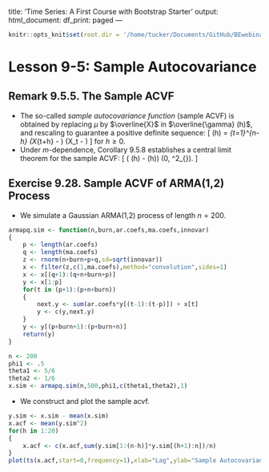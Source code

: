 title: 'Time Series: A First Course with Bootstrap Starter'
output:
  html_document:
    df_print: paged
---

```r
knitr::opts_knit$set(root.dir = '/home/tucker/Documents/GitHub/BEwebinar/Data')
```

# Lesson 9-5: Sample Autocovariance



## Remark 9.5.5. The Sample ACVF

- The so-called *sample autocovariance function* (sample ACVF) is obtained by replacing $\mu$ by $\overline{X}$ in $\overline{\gamma} (h)$, and rescaling to guarantee a positive definite sequence:
\[
 \widehat{\gamma} (h) = \frac{1}{n} \sum_{t=1}^{n-h} (X_{t+h} - \overline{X})
  (X_t - \overline{X})
\]
 for $h \geq 0$. 
- Under $m$-dependence, Corollary 9.5.8 establishes a central limit theorem for the sample ACVF:
  \[
   \sqrt{n} ( \widehat{\gamma} (h)  - \gamma (h)) \Rightarrow \mathcal{N} (0, \tau^2_{\infty}).
\]

## Exercise 9.28. Sample ACVF of ARMA(1,2) Process

- We simulate a Gaussian ARMA(1,2) process of length $n=200$.

```r
armapq.sim <- function(n,burn,ar.coefs,ma.coefs,innovar)
{
	p <- length(ar.coefs)
	q <- length(ma.coefs)
	z <- rnorm(n+burn+p+q,sd=sqrt(innovar))
	x <- filter(z,c(1,ma.coefs),method="convolution",sides=1)
	x <- x[(q+1):(q+n+burn+p)]
	y <- x[1:p]
	for(t in (p+1):(p+n+burn))
	{
		next.y <- sum(ar.coefs*y[(t-1):(t-p)]) + x[t]
		y <- c(y,next.y)
	}	
	y <- y[(p+burn+1):(p+burn+n)]
	return(y)
}

n <- 200
phi1 <- .5
theta1 <- 5/6
theta2 <- 1/6
x.sim <- armapq.sim(n,500,phi1,c(theta1,theta2),1)
```

- We construct and plot the sample acvf.

```r
y.sim <- x.sim - mean(x.sim)
x.acf <- mean(y.sim^2)
for(h in 1:20)
{
	x.acf <- c(x.acf,sum(y.sim[1:(n-h)]*y.sim[(h+1):n])/n)
}
plot(ts(x.acf,start=0,frequency=1),xlab="Lag",ylab="Sample Autocovariance",type="h")
```
